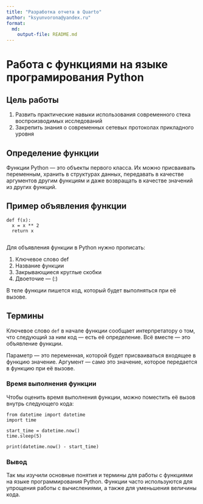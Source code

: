---
title: "Разработка отчета в Quarto"
author: "ksyunvorona@yandex.ru"
format: 
  md:
    output-file: README.md
---

# Работа с функциями на языке програмирования Python

## Цель работы

1.  Развить практические навыки использования современного стека воспроизводимых исследований
2.  Закрепить знания о современных сетевых протоколах прикладного уровня

## Определение функции

Функции Python — это объекты первого класса. Их можно присваивать переменным, хранить в структурах данных, передавать в качестве аргументов другим функциям и даже возвращать в качестве значений из других функций.

## Пример объявления функции

```
def f(x):
  x = x ** 2
  return x
```

```{r}

```

Для объявления функции в Python нужно прописать:

1)  Ключевое слово def
2)  Название функции
3)  Закрывающиеся круглые скобки
4)  Двоеточие — (:)

В теле функции пишется код, который будет выполняться при её вызове.

## Термины

Ключевое слово `def` в начале функции сообщает интерпретатору о том, что следующий за ним код — есть её определение. Всё вместе — это объявление функции.

Параметр — это переменная, которой будет присваиваться входящее в функцию значение. Аргумент — само это значение, которое передается в функцию при её вызове.


### Время выполнения функции

Чтобы оценить время выполнения функции, можно поместить её вызов внутрь следующего кода:

```
from datetime import datetime
import time

start_time = datetime.now()
time.sleep(5)

print(datetime.now() - start_time)
```

### Вывод

Так мы изучили основные понятия и термины для работы с функциями на языке программирования Python. Функции часто используются для упрощения работы с вычислениями, а также для уменьшения величины кода.
